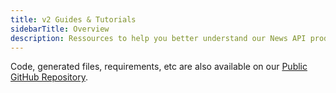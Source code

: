 ```yaml
---
title: v2 Guides & Tutorials
sidebarTitle: Overview
description: Ressources to help you better understand our News API product
---
```

Code, generated files, requirements, etc are also available on our [Public GitHub Repository](https://github.com/NewscatcherAPI/NewsCatcher-Public).